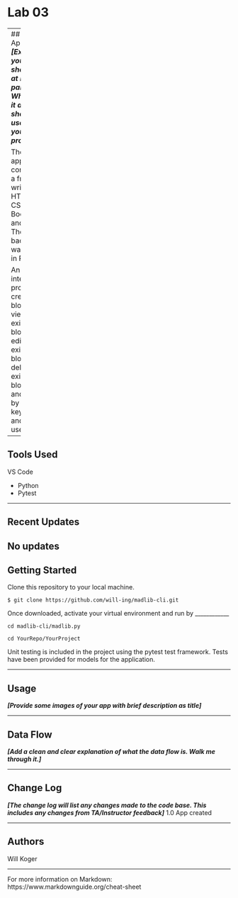 # Lab 03

---
## Web Application
***[Explain your app, should be at least a paragraph. What does it do? Why should I use? Sell your product!]***

The web application consists of a frontend written in HTML, CSS,
Bootstrap, and jQuery. The backend was written in Python/

An interface is provided to create new blog
posts, view existing blog posts, edit existing blog posts, delete existing
blog posts, and search by both keywords and usernames.

---

## Tools Used
VS Code

- Python
- Pytest

---

## Recent Updates
No updates
---

## Getting Started

Clone this repository to your local machine.

```
$ git clone https://github.com/will-ing/madlib-cli.git
```
Once downloaded, activate your virtual environment and run by ____________
```
cd madlib-cli/madlib.py

```

```
cd YourRepo/YourProject

```
Unit testing is included in the project using the pytest test framework. Tests have been provided for models for the application.

---

## Usage
***[Provide some images of your app with brief description as title]***

---

## Data Flow 
***[Add a clean and clear explanation of what the data flow is. Walk me through it.]***

---

## Change Log
***[The change log will list any changes made to the code base. This includes any changes from TA/Instructor feedback]***
1.0 App created

---

## Authors
Will Koger

---

For more information on Markdown: https://www.markdownguide.org/cheat-sheet
